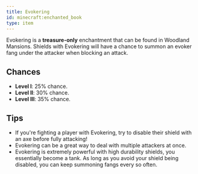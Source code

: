 ```yaml
---
title: Evokering
id: minecraft:enchanted_book
type: item
---
```


Evokering is a **treasure-only** enchantment that can be found in Woodland Mansions. Shields with Evokering will have a chance to summon an evoker fang under the attacker when blocking an attack.

## Chances

- **Level I**: 25% chance.
- **Level II**: 30% chance.
- **Level III**: 35% chance.

## Tips

- If you're fighting a player with Evokering, try to disable their shield with an axe before fully attacking!
- Evokering can be a great way to deal with multiple attackers at once.
- Evokering is extremely powerful with high durability shields, you essentially become a tank. As long as you avoid your shield being disabled, you can keep summoning fangs every so often.